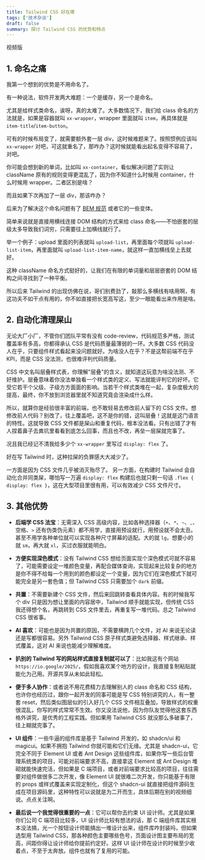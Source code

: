 ```yaml
---
title: Tailwind CSS 好在哪
tags: ['技术杂谈']
draft: false
summary: 探讨 Tailwind CSS 的优势和特点
---
```


视频版

<BVideo bvid="BV1e9MBzuEdY" />

## 1. 命名之痛

我第一个想到的优势是不用命名了。

有一种说法，软件开发两大难题：一个是缓存，另一个是命名。

尤其是给样式类命名，诶呀，真的太难了。大多数情况下，我们给 class 命名的方法就是，如果是容器就叫 `xx-wrapper`，wrapper 里面就叫 `item`，再具体就是 `item-title`/`item-button`。

可有的时候布局变了，就需要额外套一层 div，这时候难题来了。按照惯例应该叫 `xx-wrapper` 对吧，可这就重名了，那咋办？这时候就能看出起名变得不容易了，对吧。

你可能会想到新的单词，比如叫 `xx-container`，看似解决问题了实则让 className 原有的规则变得更混乱了，因为你不知道什么时候用 container，什么时候用 wrapper。二者区别是啥？

而且如果下次再加了一层 div，那该咋办？

后来为了解决这个命名问题有了 [BEM 规范](https://getbem.com/) 或者它的一些变体。

简单来说就是直接用横线连接 DOM 结构的方式来给 class 命名——不怕嵌套的层级太多导致我们词穷，只需要往上加横线就行了。

举一个例子：upload 里面的列表就叫 `upload-list`，再里面每个项就叫 `upload-list-item`，再里面就叫 `upload-list-item-name`，就这样一直加横线垒上去就好。

这种 className 命名方式挺好的，让我们在有限的单词量和层层嵌套的 DOM 结构之间寻找到了一种平衡。


所以后来 Tailwind 的出现仿佛在说，哥们别费劲了，敲那么多横线有啥用啊，有这功夫不如干点有用的，你不如直接把长宽高写这，至少一眼能看出来作用是啥。

## 2. 自动化清理屎山

无论大厂小厂，不管你们团队平常有没有 code-review，代码规范多严格，测试覆盖率有多高，你都得承认 CSS 是代码质量最薄弱的一环。大多数 CSS 代码没人在乎，只要组件样式看起来没问题就好。为啥没人在乎？不是这帮前端不在乎 KPI，而是 CSS 没法测，也很难评判代码质量。

CSS 中文名叫层叠样式表，你理解"层叠"的含义，就知道这玩意为啥没法测、不好维护。层叠意味着你没法单独看一个样式类的定义、写法就能评判它的好坏。它受它若干个父级、子级方方面面的影响。当若干个样式类堆在一起，复杂度极大的提高，最终，你不放到浏览器里就不知道究竟会渲染成什么样。

所以，就算你是经验很丰富的前端，也不敢轻易去修改前人留下的 CSS 文件。想修改前人代码？别改了，往上覆盖吧，这不是你的错，这叫层叠！这就是这门语言的特性。这就导致 CSS 文件都是屎山和重复代码，根本没法看。只有出错了才有人捏着鼻子去粪坑里看看到底怎么回事，而且也不改，再垒一层屎就完事了。

况且我已经记不清我给多少个 `xx-wrapper` 里写过 `display: flex` 了。

好在写 Tailwind 时，这种拉屎的负罪感大大减少了。

一方面是因为 CSS 文件几乎被消灭殆尽了。
另一方面，在构建时 Tailwind 会自动化合并同类屎，哪怕写一万遍 `display: flex` 构建后也就只剩一句话 `.flex { display: flex }`，这在大型项目里很有用，可以有效减少 CSS 文件尺寸。

## 3. 其他优势

- **后端学 CSS 法宝**：无需深入 CSS 高级内容，比如各种选择器（`+`、`*`、`~`、`,`、空格、`>` 还有伪类伪元素）都不用学，直接用预设就行，用预设就不会太丑。甚至不用学各种单位就可以实现各种尺寸屏幕的适配。大的就 `lg`，想要小的就 `sm`，再大就 `xl`，买过衣服就能明白。

- **方便实现深色模式**：没有 Tailwind CSS 想给页面实现个深色模式可就不容易了，可能需要设定一堆颜色变量，再配合媒体查询，实现起来比较复杂的地方是你不得不给每一个用到的颜色都设定一个变量，因为它们在深色模式下就可能完全是另一套色值；但 Tailwind CSS 只需要加个 `dark` 前缀。

- **共置**：不需要新建个 CSS 文件，然后来回跳转查看具体内容。有的时候我写个 div 只是因为想让里面的内容居中，Tailwind 顺手就能实现，但传统 CSS 我还得想个名，再跳转到 CSS 文件里去，再重复写一堆代码。总之 Tailwind CSS 很省事。

- **AI 喜欢**：可能也是因为共置的原因，不需要横跨几个文件，对 AI 来说无论读还是写都很容易。另外 Tailwind CSS 原子样式类避免选择器、样式继承、样式覆盖，这对 AI 来说也能减少理解难度。

- **扒别的 Tailwind 写的网站样式直接复制就可以了**：比如我这有个网站 `https://io.google/2025/`，假如我喜欢某个地方的设计，我直接复制粘贴就能化为己用。开源共享从未如此轻松。

- **便于多人协作**：或者说不用花费精力去理解别人的 class 命名和 CSS 结构，也许你也经历过，跟你一起开发的同事可能是写 CSS 特别讲究的人，有一整套 reset，然后类似图层似的引入好几个 CSS 文件相互叠加，导致样式的权重很混乱，你写的样式常常不生效。你又没法说他，因为你队友觉得他这套东西格外讲究，是优秀的工程实践。但如果用 Tailwind CSS 就没那么多破事了，往上糊就完事了。

- **UI 组件**：一些牛逼的组件库是基于 Tailwind 开发的，如 shadcn/ui 和 magicui。如果不拥抱 Tailwind 你就可能和它们无缘。尤其是 shadcn-ui，它完全不同于 Element UI 或者 Ant Design 这些组件库，如果你写一些后台管理系统类的项目，可能对前端要求不高，直接拿这 Element 或 Ant Design 堆砌就能快速完活，但如果是 C 端项目，或者对前端要求比较高的项目，往往需要对组件做很多二次开发，像 Element UI 就很难二次开发，你只能基于有限的 props 或样式覆盖来实现定制化，但这个 shadcn-ui 就直接把组件源码生成在项目源码里，这种特性可以说就是为二开而生，具体后期在别的视频细说。点点关注啊。

- **最后说一个我觉得很重要的一点**：它可以帮你去约束 UI 设计师。尤其是如果你们公司 C 端项目比较多，UI 设计师比较有想法的话，那 C 端组件库其实根本没法搞，光一个按钮设计师能搞出一堆设计出来，组件库咋封装吗，但如果选型用 Tailwind CSS，那各种颜色主要哪些色号，页面设计图主要布局的宽高，间距你得让设计师给你提前约定好。这样 UI 设计师在设计的时候至少收着点，不至于太奔放。组件也就有了复用的可能。